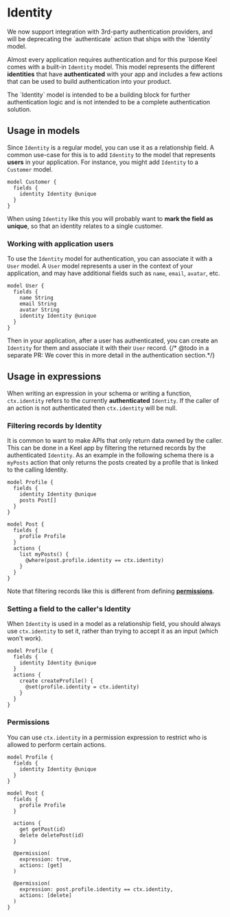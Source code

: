 
# Identity

<Callout type="warning">
    We now support integration with 3rd-party authentication providers, and will be deprecating the `authenticate` action that ships with the `Identity` model.
</Callout>

Almost every application requires authentication and for this purpose Keel comes with a built-in `Identity` model. This model represents the different **identities** that have **authenticated** with your app and includes a few actions that can be used to build authentication into your product.

<Callout type="info">
  The `Identity` model is intended to be a building block for further authentication logic and is not intended to be a complete authentication solution.  
</Callout>


## Usage in models

Since `Identity` is a regular model, you can use it as a relationship field. A common use-case for this is to add `Identity` to the model that represents **users** in your application. For instance, you might add `Identity` to a `Customer` model.

```keel
model Customer {
  fields {
    identity Identity @unique
  }
}
```

When using `Identity` like this you will probably want to **mark the field as unique**, so that an identity relates to a single customer.

### Working with application users 

To use the `Identity` model for authentication, you can associate it with a `User` model. A `User` model represents a user in the context of your application, and may have additional fields such as `name`, `email`, `avatar`, etc.

```keel
model User {
  fields {
    name String
    email String
    avatar String
    identity Identity @unique
  }
}
```

Then in your application, after a user has authenticated, you can create an `Identity` for them and associate it with their `User` record. {/* @todo in a separate PR: We cover this in more detail in the authentication section.*/}

## Usage in expressions

When writing an expression in your schema or writing a function, `ctx.identity` refers to the currently **authenticated** `Identity`. If the caller of an action is not authenticated then `ctx.identity` will be null.

### Filtering records by Identity

It is common to want to make APIs that only return data owned by the caller. This can be done in a Keel app by filtering the returned records by the authenticated `Identity`. As an example in the following schema there is a `myPosts` action that only returns the posts created by a profile that is linked to the calling Identity.

```keel {3,10,14}
model Profile {
  fields {
    identity Identity @unique
    posts Post[]
  }
}

model Post {
  fields {
    profile Profile
  }
  actions {
    list myPosts() {
      @where(post.profile.identity == ctx.identity)
    }
  }
}
```

Note that filtering records like this is different from defining [**permissions**](/permissions).

### Setting a field to the caller's Identity

When `Identity` is used in a model as a relationship field, you should always use `ctx.identity` to set it, rather than trying to accept it as an input (which won't work).

```keel
model Profile {
  fields {
    identity Identity @unique
  }
  actions {
    create createProfile() {
      @set(profile.identity = ctx.identity)
    }
  }
}
```

### Permissions

You can use `ctx.identity` in a permission expression to restrict who is allowed to perform certain actions.

```keel {22}
model Profile {
  fields {
    identity Identity @unique
  }
}

model Post {
  fields {
    profile Profile
  }

  actions {
    get getPost(id)
    delete deletePost(id)
  }

  @permission(
    expression: true,
    actions: [get]
  )

  @permission(
    expression: post.profile.identity == ctx.identity,
    actions: [delete]
  )
}
```
